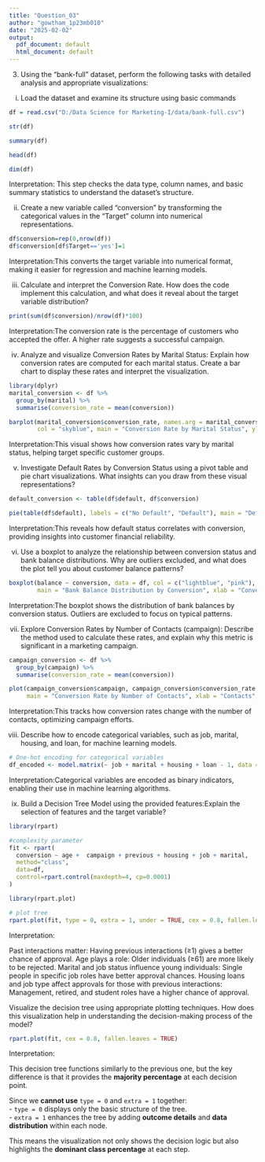 ---
title: "Question_03"
author: "gowtham_1p23mb010"
date: "2025-02-02"
output:
  pdf_document: default
  html_document: default
---

3.	Using the "bank-full" dataset, perform the following tasks with detailed analysis and appropriate visualizations:



i.	Load the dataset and examine its structure using basic commands

```{r}
df = read.csv("D:/Data Science for Marketing-I/data/bank-full.csv")
```

```{r}
str(df)
```

```{r}
summary(df)
```

```{r}
head(df)
```

```{r}
dim(df)
```
Interpretation: This step checks the data type, column names, and basic summary statistics to understand the dataset's structure.

ii.	Create a new variable called "conversion" by transforming the categorical values in the "Target" column into numerical representations. 

```{r}
df$conversion=rep(0,nrow(df)) 
df$conversion[df$Target=='yes']=1
```

Interpretation:This converts the target variable into numerical format, making it easier for regression and machine learning models.


iii.	Calculate and interpret the Conversion Rate. How does the code implement this calculation, and what does it reveal about the target variable distribution?

```{r}
print(sum(df$conversion)/nrow(df)*100)
```

Interpretation:The conversion rate is the percentage of customers who accepted the offer. A higher rate suggests a successful campaign.


iv.	Analyze and visualize Conversion Rates by Marital Status: Explain how conversion rates are computed for each marital status. Create a bar chart to display these rates and interpret the visualization.

```{r}
library(dplyr)
marital_conversion <- df %>%
  group_by(marital) %>%
  summarise(conversion_rate = mean(conversion))

barplot(marital_conversion$conversion_rate, names.arg = marital_conversion$marital,
        col = "skyblue", main = "Conversion Rate by Marital Status", ylab = "Rate")
```

Interpretation:This visual shows how conversion rates vary by marital status, helping target specific customer groups.


v.	Investigate Default Rates by Conversion Status using a pivot table and pie chart visualizations. What insights can you draw from these visual representations?

```{r}
default_conversion <- table(df$default, df$conversion)

pie(table(df$default), labels = c("No Default", "Default"), main = "Default by Conversion Status")

```

Interpretation:This reveals how default status correlates with conversion, providing insights into customer financial reliability.


vi.	Use a boxplot to analyze the relationship between conversion status and bank balance distributions. Why are outliers excluded, and what does the plot tell you about customer balance patterns?

```{r}
boxplot(balance ~ conversion, data = df, col = c("lightblue", "pink"),
        main = "Bank Balance Distribution by Conversion", xlab = "Conversion", ylab = "Balance")

```

Interpretation:The boxplot shows the distribution of bank balances by conversion status. Outliers are excluded to focus on typical patterns.


vii.	Explore Conversion Rates by Number of Contacts (campaign): Describe the method used to calculate these rates, and explain why this metric is significant in a marketing campaign.

```{r}
campaign_conversion <- df %>%
  group_by(campaign) %>%
  summarise(conversion_rate = mean(conversion))

plot(campaign_conversion$campaign, campaign_conversion$conversion_rate, type = "o", col = "blue",
     main = "Conversion Rate by Number of Contacts", xlab = "Contacts", ylab = "Conversion Rate")

```

Interpretation:This tracks how conversion rates change with the number of contacts, optimizing campaign efforts.


viii.	Describe how to encode categorical variables, such as job, marital, housing, and loan, for machine learning models.

```{r}
# One-hot encoding for categorical variables
df_encoded <- model.matrix(~ job + marital + housing + loan - 1, data = df)
```

Interpretation:Categorical variables are encoded as binary indicators, enabling their use in machine learning algorithms.


ix.	Build a Decision Tree Model using the provided features:Explain the selection of features and the target variable?
```{r}
library(rpart)
```

```{r}
#complexity parameter
fit <- rpart(
  conversion ~ age +  campaign + previous + housing + job + marital,
  method="class", 
  data=df,
  control=rpart.control(maxdepth=4, cp=0.0001)
)
```

```{r}
library(rpart.plot)
```


```{r}
# plot tree 
rpart.plot(fit, type = 0, extra = 1, under = TRUE, cex = 0.8, fallen.leaves = TRUE)
```

Interpretation:
  
  Past interactions matter: Having previous interactions (≥1) gives a better chance of approval.
  Age plays a role: Older individuals (≥61) are more likely to be rejected.
  Marital and job status influence young individuals: Single people in specific job roles have better approval chances.
  Housing loans and job type affect approvals for those with previous interactions: Management, retired, and student roles have a higher chance of approval.

 
Visualize the decision tree using appropriate plotting techniques. How does this visualization help in understanding the decision-making process of the model?

```{r}
rpart.plot(fit, cex = 0.8, fallen.leaves = TRUE)
```

Interpretation:

   This decision tree functions similarly to the previous one, but the key difference is    that it provides the **majority percentage** at each decision point.  

   Since we **cannot use** `type = 0` and `extra = 1` together:  
   - `type = 0` displays only the basic structure of the tree.  
   - `extra = 1` enhances the tree by adding **outcome details** and **data distribution**  within each node.  

   This means the visualization not only shows the decision logic but also highlights the   **dominant class percentage** at each step.



